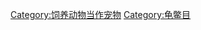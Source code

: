 {{Catnav|頁面分類|社会|生活|愛好|馴養動物|宠物|frame=1}}
{{catmore}}
[[Category:饲养动物当作宠物|Category:饲养动物当作宠物]]
[[Category:龟鳖目|Category:龟鳖目]]
